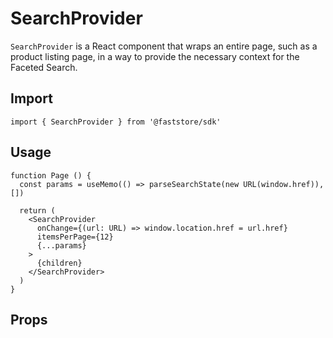 
# SearchProvider

`SearchProvider` is a React component that wraps an entire page, such as a product listing page, in a way to provide the necessary context for the Faceted Search.

## Import

```tsx
import { SearchProvider } from '@faststore/sdk'
```

## Usage

```tsx
function Page () {
  const params = useMemo(() => parseSearchState(new URL(window.href)), [])

  return (
    <SearchProvider
      onChange={(url: URL) => window.location.href = url.href}
      itemsPerPage={12}
      {...params}
    >
      {children}
    </SearchProvider>
  )
}
```

## Props

<PropsComponent
    name="onChange"
    type="(url: URL) => void"
    description="Callback function responsible for handling changes in the facet state."
/>

<PropsComponent
    name="itemsPerPage"
    type="number"
    description="Number of product items displayed on a given page."
/>

<PropsComponent
    name="sort"
    type="SearchSort"
    description="Sorting criteria of the search result (e.g., price_asc, orders_desc, discount_desc, etc.)."
/>

<PropsComponent
    name="term"
    type="string | null"
    description="Full-text term used on the search."
/>

<PropsComponent
    name="page"
    type="number"
    description="Current page index of search pagination."
/>

<PropsComponent
    name="base"
    type="string"
    description="Base URL path of the search page. Useful when dealing with localization and prefixing paths by locale (e.g., /pt-br/)."
/>

<PropsComponent
    name="selectedFacets"
    type="Array<{ key: string, value: string }>"
    description="Array of selected facets on the search. Make sure NOT to include personalization facets, like channel or price tables"
/>
